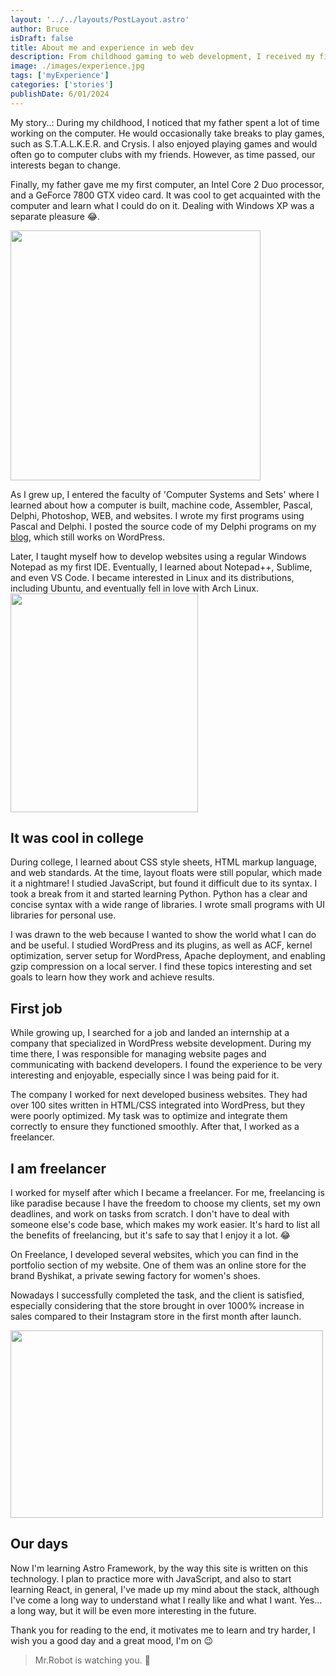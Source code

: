 ```yaml
---
layout: '../../layouts/PostLayout.astro'
author: Bruce
isDraft: false
title: About me and experience in web dev
description: From childhood gaming to web development, I received my first computer, delved into Pascal, Delphi, and web tech. Evolved through jobs, freelancing, and now exploring Astro Framework. Exciting journey ahead! 🚀
image: ./images/experience.jpg
tags: ['myExperience']
categories: ['stories']
publishDate: 6/01/2024
---
```

My story..: During my childhood, I noticed that my father spent a lot of time working on the computer. He would occasionally take breaks to play games, such as S.T.A.L.K.E.R. and Crysis. I also enjoyed playing games and would often go to computer clubs with my friends. However, as time passed, our interests began to change. 
<span class="space-y"></span> 

Finally, my father gave me my first computer, an Intel Core 2 Duo processor, and a GeForce 7800 GTX video card. It was cool to get acquainted with the computer and learn what I could do on it. Dealing with Windows XP was a separate pleasure 😂. 

<img class="mb-5" src="https://i.giphy.com/WiM5K1e9MtEic.webp" width="400px" height="400px" />

As I grew up, I entered the faculty of 'Computer Systems and Sets' where I learned about how a computer is built, machine code, Assembler, Pascal, Delphi, Photoshop, WEB, and websites.
I wrote my first programs using Pascal and Delphi. I posted the source code of my Delphi programs on my [blog](https://freeexpa.wordpress.com/), which still works on WordPress.
<span class="space-y"></span> 

Later, I taught myself how to develop websites using a regular Windows Notepad as my first IDE. Eventually, I learned about Notepad++, Sublime, and even VS Code. 
I became interested in Linux and its distributions, including Ubuntu, and eventually fell in love with Arch Linux. 
<img class="mb-5" src="https://media2.giphy.com/media/v1.Y2lkPTc5MGI3NjExYXE3Z2xxOTRudnJiNHYxdnFlb3Rxdnc5amtnY3JrNWV6Mjg5M3J2MyZlcD12MV9pbnRlcm5hbF9naWZfYnlfaWQmY3Q9Zw/dLolp8dtrYCJi/giphy.gif" width="300px" height="350px" />

## It was cool in college
During college, I learned about CSS style sheets, HTML markup language, and web standards. At the time, layout floats were still popular, which made it a nightmare!  I studied JavaScript, but found it difficult due to its syntax. I took a break from it and started learning Python. Python has a clear and concise syntax with a wide range of libraries. I wrote small programs with UI libraries for personal use.
<span class="space-y"></span> 

I was drawn to the web because I wanted to show the world what I can do and be useful. 
I studied WordPress and its plugins, as well as ACF, kernel optimization, server setup for WordPress, Apache deployment, and enabling gzip compression on a local server. 
I find these topics interesting and set goals to learn how they work and achieve results.
## First job
While growing up, I searched for a job and landed an internship at a company that specialized in WordPress website development. During my time there, I was responsible for managing website pages and communicating with backend developers. I found the experience to be very interesting and enjoyable, especially since I was being paid for it.
<span class="space-y"></span> 

The company I worked for next developed business websites. They had over 100 sites written in HTML/CSS integrated into WordPress, but they were poorly optimized. My task was to optimize and integrate them correctly to ensure they functioned smoothly. After that, I worked as a freelancer. 
<span class="space-y"></span> 

## I am freelancer
I worked for myself after which I became a freelancer. For me, freelancing is like paradise because I have the freedom to choose my clients, set my own deadlines, and work on tasks from scratch. 
I don't have to deal with someone else's code base, which makes my work easier. It's hard to list all the benefits of freelancing, but it's safe to say that I enjoy it a lot. 😂
<span class="space-y"></span> 

On Freelance, I developed several websites, which you can find in the portfolio section of my website. One of them was an online store for the brand Byshikat, a private sewing factory for women's shoes. 

Nowadays I successfully completed the task, and the client is satisfied, especially considering that the store brought in over 1000% increase in sales compared to their Instagram store in the first month after launch.

<div class="horizontal-line"></div> 

<img class="mb-5" src="https://media1.giphy.com/media/v1.Y2lkPTc5MGI3NjExNHlrcWNoM3h3a3J4ZXptcm83OGlrM2xvMHQyNTczbDF6OHo4NWljcSZlcD12MV9pbnRlcm5hbF9naWZfYnlfaWQmY3Q9Zw/RPwrO4b46mOdy/giphy.gif" width="500px" height="300px" />

## Our days
Now I'm learning Astro Framework, by the way this site is written on this technology. I plan to practice more with JavaScript, and also to start learning React, in general, I've made up my mind about the stack, although I've come a long way to understand what I really like and what I want. Yes... a long way, but it will be even more interesting in the future.
<span class="space-y"></span> 

Thank you for reading to the end, it motivates me to learn and try harder, I wish you a good day and a great mood, I'm on 😉
<span class="space-y"></span> 

> Mr.Robot is watching you. 🧐
